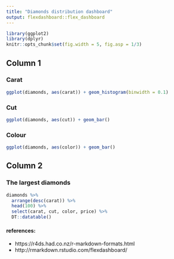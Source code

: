 ```yaml
---
title: "Diamonds distribution dashboard"
output: flexdashboard::flex_dashboard
---
```


```r
library(ggplot2)
library(dplyr)
knitr::opts_chunk$set(fig.width = 5, fig.asp = 1/3)
```

## Column 1

### Carat

```r
ggplot(diamonds, aes(carat)) + geom_histogram(binwidth = 0.1)
```

### Cut

```r
ggplot(diamonds, aes(cut)) + geom_bar()
```

### Colour

```r
ggplot(diamonds, aes(color)) + geom_bar()
```

## Column 2

### The largest diamonds

```r
diamonds %>% 
  arrange(desc(carat)) %>% 
  head(100) %>% 
  select(carat, cut, color, price) %>% 
  DT::datatable()
```

#### references:
* https://r4ds.had.co.nz/r-markdown-formats.html
* http://rmarkdown.rstudio.com/flexdashboard/
